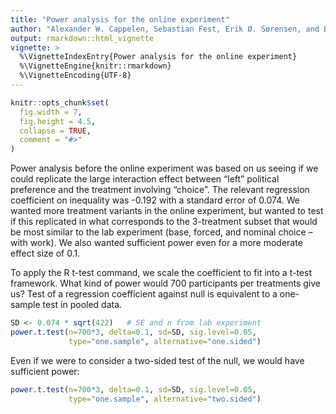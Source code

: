 ```yaml
---
title: "Power analysis for the online experiment"
author: "Alexander W. Cappelen, Sebastian Fest, Erik Ø. Sørensen, and Bertil Tungodden"
output: rmarkdown::html_vignette
vignette: >
  %\VignetteIndexEntry{Power analysis for the online experiment}
  %\VignetteEngine{knitr::rmarkdown}
  %\VignetteEncoding{UTF-8}
---
```


```r
knitr::opts_chunk$set(
  fig.width = 7,
  fig.height = 4.5,
  collapse = TRUE,
  comment = "#>"
)
```

Power analysis before the online experiment was based on 
us seeing if we could replicate the large interaction effect between 
"left" political preference and the treatment involving "choice". The
relevant regression coefficient on inequality was -0.192 with a standard
error of 0.074. We wanted more treatment variants in the online
experiment, but wanted to test if this replicated in what corresponds
to the 3-treatment subset that would be most similar to the lab experiment
(base, forced, and nominal choice -- with work). We also wanted sufficient
power even for a more moderate effect size of 0.1. 

To apply the R t-test command, we scale the coefficient to fit into 
a t-test framework. What kind of power would 700 participants per
treatments give us? Test of a regression coefficient against null
is equivalent to a one-sample test in pooled data.

```r
SD <- 0.074 * sqrt(422)   # SE and n from lab experiment
power.t.test(n=700*3, delta=0.1, sd=SD, sig.level=0.05, 
             type="one.sample", alternative="one.sided")
```

Even if we were to consider a two-sided test of the null, we would have
sufficient power: 
```r
power.t.test(n=700*3, delta=0.1, sd=SD, sig.level=0.05, 
             type="one.sample", alternative="two.sided")
```

